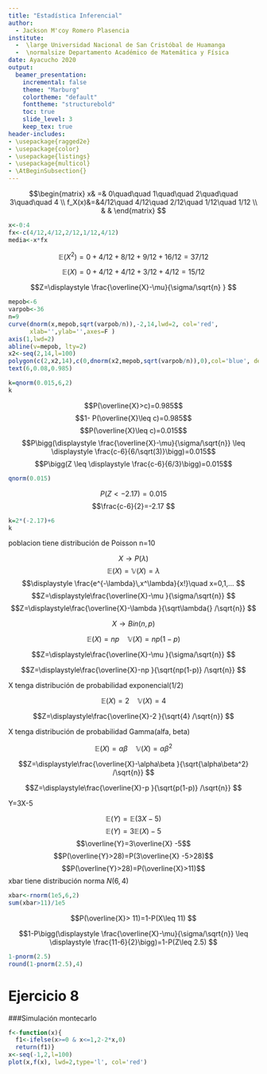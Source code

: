 ```yaml
---
title: "Estadística Inferencial" 
author:   
  - Jackson M'coy Romero Plasencia 
institute:   
  -  \large Universidad Nacional de San Cristóbal de Huamanga   
  -  \normalsize Departamento Académico de Matemática y Física 
date: Ayacucho 2020 
output:   
  beamer_presentation:  
    incremental: false  
    theme: "Marburg"  
    colortheme: "default"
    fonttheme: "structurebold"  
    toc: true   
    slide_level: 3
    keep_tex: true
header-includes: 
- \usepackage{ragged2e}
- \usepackage{color}
- \usepackage{listings}
- \usepackage{multicol}
- \AtBeginSubsection{}   
---
```


$$\begin{matrix}
 x&  =& 0\quad\quad 1\quad\quad 2\quad\quad 3\quad\quad 4 \\ 
 f_X(x)&=&4/12\quad 4/12\quad 2/12\quad 1/12\quad 1/12 \\ 
 &  & 
\end{matrix}
$$

```r
x<-0:4
fx<-c(4/12,4/12,2/12,1/12,4/12)
media<-x*fx
```



$$\mathbb{E}(X^2)=0+4/12+8/12+9/12+16/12=37/12$$


$$\mathbb{E}(X)=0+4/12+4/12+3/12+4/12=15/12$$




$$Z=\displaystyle \frac{\overline{X}-\mu}{\sigma/\sqrt{n} } $$

```r
mepob<-6
varpob<-36
n=9
curve(dnorm(x,mepob,sqrt(varpob/n)),-2,14,lwd=2, col='red',
      xlab='',ylab='',axes=F )
axis(1,lwd=2)
abline(v=mepob, lty=2)
x2<-seq(2,14,l=100)
polygon(c(2,x2,14),c(0,dnorm(x2,mepob,sqrt(varpob/n)),0),col='blue', density = 20, angle=45)
text(6,0.08,0.985)

```

```r
k=qnorm(0.015,6,2)
k
```

$$P(\overline{X}>c)=0.985$$
$$1- P(\overline{X}\leq c)=0.985$$
$$P(\overline{X}\leq c)=0.015$$
$$P\bigg(\displaystyle \frac{\overline{X}-\mu}{\sigma/\sqrt{n}} \leq \displaystyle \frac{c-6}{6/\sqrt(3)}\bigg)=0.015$$
$$P\bigg(Z \leq \displaystyle \frac{c-6}{6/3}\bigg)=0.015$$
```r
qnorm(0.015)
```

$$P(Z<-2.17)=0.015$$
$$\frac{c-6}{2}=-2.17 $$
```r
k=2*(-2.17)+6
k
```
poblacion tiene distribución de Poisson
n=10

$$X\longrightarrow P(\lambda)$$
$$\mathbb{E}(X)=\mathbb{V}(X)=\lambda $$
$$\displaystyle \frac{e^{-\lambda}\,x^\lambda}{x!}\quad x=0,1,... $$
$$Z=\displaystyle\frac{\overline{X}-\mu }{\sigma/\sqrt{n}} $$
$$Z=\displaystyle\frac{\overline{X}-\lambda }{\sqrt\lambda{} /\sqrt{n}} $$


$$X\longrightarrow Bin(n,p)$$

$$\mathbb{E}(X)=np \quad\mathbb{V}(X)=np(1-p)$$

$$Z=\displaystyle\frac{\overline{X}-\mu }{\sigma/\sqrt{n}} $$

$$Z=\displaystyle\frac{\overline{X}-np }{\sqrt{np(1-p)} /\sqrt{n}} $$

X tenga distribución de probabilidad exponencial(1/2)

$$\mathbb{E}(X)=2 \quad \mathbb{V}(X)=4 $$


$$Z=\displaystyle\frac{\overline{X}-2 }{\sqrt{4} /\sqrt{n}} $$




X tenga distribución de probabilidad Gamma(alfa, beta)

$$\mathbb{E}(X)=\alpha\beta \quad \mathbb{V}(X)=\alpha\beta^2 $$


$$Z=\displaystyle\frac{\overline{X}-\alpha\beta }{\sqrt{\alpha\beta^2} /\sqrt{n}} $$

$$Z=\displaystyle\frac{\overline{X}-p }{\sqrt{p(1-p)} /\sqrt{n}} $$

Y=3X-5

$$\mathbb{E}(Y)=\mathbb{E}(3X-5)$$
$$\mathbb{E}(Y)=3\mathbb{E}(X)-5$$
$$\overline{Y}=3\overline{X} -5$$
$$P(\overline{Y}>28)=P(3\overline{X} -5>28)$$
$$P(\overline{Y}>28)=P(\overline{X}>11)$$
xbar tiene distribución norma $N(6,4)$
```r
xbar<-rnorm(1e5,6,2)
sum(xbar>11)/1e5
```

$$P(\overline{X}> 11)=1-P(X\leq 11) $$

$$1-P\bigg(\displaystyle \frac{\overline{X}-\mu}{\sigma/\sqrt{n}} \leq \displaystyle \frac{11-6}{2}\bigg)=1-P(Z\leq 2.5) $$



```r
1-pnorm(2.5)
round(1-pnorm(2.5),4)
```


# Ejercicio 8
###Simulación montecarlo

```r
f<-function(x){
  f1<-ifelse(x>=0 & x<=1,2-2*x,0)
  return(f1)}
x<-seq(-1,2,l=100)  
plot(x,f(x), lwd=2,type='l', col='red')  
```







